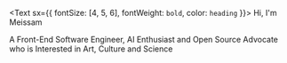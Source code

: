 <Text sx={{ fontSize: [4, 5, 6], fontWeight: `bold`, color: `heading` }}>
  Hi, I'm Meissam
</Text>

A Front-End Software Engineer, AI Enthusiast and Open Source Advocate who is Interested in Art, Culture and Science
